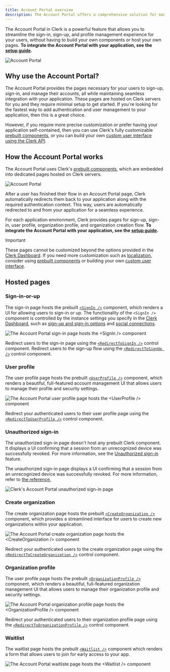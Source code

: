 ```yaml
---
title: Account Portal overview
description: The Account Portal offers a comprehensive solution for managing user authentication and profile management in your web application and is the fastest way to add Clerk's authentication to your application with minimal code required.
---
```


The Account Portal in Clerk is a powerful feature that allows you to streamline the sign-in, sign-up, and profile management experience for your users, without having to build your own components or host your own pages. **To integrate the Account Portal with your application, see the [setup guide](/docs/customization/account-portal/getting-started).**

![Account Portal](/docs/images/account-portal/account_portal_splash.png)

## Why use the Account Portal?

The Account Portal provides the pages necessary for your users to sign-up, sign-in, and manage their accounts, all while maintaining seamless integration with your application. These pages are hosted on Clerk servers for you and they require minimal setup to get started. If you're looking for the fastest way to add authentication and user management to your application, then this is a great choice.

However, if you require more precise customization or prefer having your application self-contained, then you can use Clerk's fully customizable [prebuilt components](/docs/components/overview), or you can build your own [custom user interface using the Clerk API](/docs/custom-flows/overview).

## How the Account Portal works

The Account Portal uses Clerk's [prebuilt components](/docs/components/overview), which are embedded into dedicated pages hosted on Clerk servers.

![Account Portal](/docs/images/account-portal/account_portal_how_it_works.png)

After a user has finished their flow in an Account Portal page, Clerk automatically redirects them back to your application along with the required authentication context. This way, users are automatically redirected to and from your application for a seamless experience.

For each application environment, Clerk provides pages for sign-up, sign-in, user profile, organization profile, and organization creation flow. **To integrate the Account Portal with your application, see the [setup guide](/docs/customization/account-portal/getting-started).**

> [!IMPORTANT]
> These pages cannot be customized beyond the options provided in the [Clerk Dashboard](https://dashboard.clerk.com). If you need more customization such as [localization](/docs/customization/localization), consider using [prebuilt components](/docs/components/overview) or building your own [custom user interface](/docs/custom-flows/overview).

## Hosted pages

### Sign-in-or-up

The sign-in page hosts the prebuilt [`<SignIn />`](/docs/components/authentication/sign-in) component, which renders a UI for allowing users to sign-in or up. The functionality of the `<SignIn />` component is controlled by the instance settings you specify in the [Clerk Dashboard](https://dashboard.clerk.com), such as [sign-up and sign-in options](/docs/authentication/configuration/sign-up-sign-in-options) and [social connections](/docs/authentication/social-connections/overview).

![The Account Portal sign-in page hosts the \<SignIn /> component](/docs/images/account-portal/sign-in.png)

Redirect users to the sign-in page using the [`<RedirectToSignIn />`](/docs/components/control/redirect-to-signin) control component. Redirect users to the sign-up flow using the [`<RedirectToSignUp />`](/docs/components/control/redirect-to-signup) control component.

### User profile

The user profile page hosts the prebuilt [`<UserProfile />`](/docs/components/user/user-profile) component, which renders a beautiful, full-featured account management UI that allows users to manage their profile and security settings.

![The Account Portal user profile page hosts the \<UserProfile /> component](/docs/images/account-portal/user-profile.png)

Redirect your authenticated users to their user profile page using the [`<RedirectToUserProfile />`](/docs/components/control/redirect-to-userprofile) control component.

### Unauthorized sign-in

The unauthorized sign-in page doesn't host any prebuilt Clerk component. It displays a UI confirming that a session from an unrecognized device was successfully revoked. For more information, see the [Unauthorized sign-in](/docs/security/unauthorized-sign-in) feature.

The unauthorized sign-in page displays a UI confirming that a session from an unrecognized device was successfully revoked. For more information, refer to [the reference.](/docs/security/unauthorized-sign-in)

![Clerk's Account Portal unauthorized sign-in page](/docs/images/account-portal/unauthorized-sign-in.png)

### Create organization

The create organization page hosts the prebuilt [`<CreateOrganization />`](/docs/components/organization/create-organization) component, which provides a streamlined interface for users to create new organizations within your application.

![The Account Portal create organization page hosts the \<CreateOrganization /> component](/docs/images/account-portal/create-org.png)

Redirect your authenticated users to the create organization page using the [`<RedirectToCreateOrganization />`](/docs/components/control/redirect-to-createorganization) control component.

### Organization profile

The user profile page hosts the prebuilt [`<OrganizationProfile />`](/docs/components/organization/organization-profile) component, which renders a beautiful, full-featured organization management UI that allows users to manage their organization profile and security settings.

![The Account Portal organization profile page hosts the \<OrganizationProfile /> component](/docs/images/account-portal/org-profile.png)

Redirect your authenticated users to their organization profile page using the [`<RedirectToOrganizationProfile />`](/docs/components/control/redirect-to-organizationprofile) control component.

### Waitlist

The waitlist page hosts the prebuilt [`<Waitlist />`](/docs/components/waitlist) component which renders a form that allows users to join for early access to your app.

![The Account Portal waitliste page hosts the \<Waitlist /> component](/docs/images/account-portal/waitlist.png)
